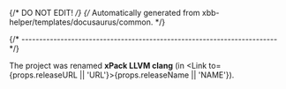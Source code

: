 {/* DO NOT EDIT! */}
{/* Automatically generated from xbb-helper/templates/docusaurus/common. */}


{/* ------------------------------------------------------------------------ */}

The project was renamed **xPack LLVM clang**
(in <Link to={props.releaseURL || 'URL'}>{props.releaseName || 'NAME'}</Link>).

